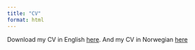 ```yaml
---
title: "CV"
format: html
---
```


Download my CV in English [here](files/CV_english.pdf). And my CV in Norwegian [here](files/CV.pdf)